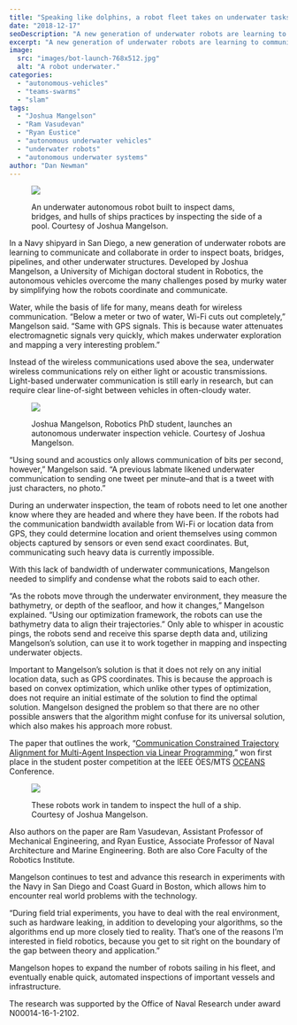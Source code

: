```yaml
---
title: "Speaking like dolphins, a robot fleet takes on underwater tasks"
date: "2018-12-17"
seoDescription: "A new generation of underwater robots are learning to communicate and collaborate."
excerpt: "A new generation of underwater robots are learning to communicate and collaborate in order to inspect boats, bridges, pipelines, and other underwater structures."
image:
  src: "images/bot-launch-768x512.jpg"
  alt: "A robot underwater."
categories:
  - "autonomous-vehicles"
  - "teams-swarms"
  - "slam"
tags:
  - "Joshua Mangelson"
  - "Ram Vasudevan"
  - "Ryan Eustice"
  - "autonomous underwater vehicles"
  - "underwater robots"
  - "autonomous underwater systems"
author: "Dan Newman"
---
```


<figure>

![](images/bot-pool.gif)

<figcaption>

An underwater autonomous robot built to inspect dams, bridges, and hulls of ships practices by inspecting the side of a pool. Courtesy of Joshua Mangelson.  


</figcaption>

</figure>

In a Navy shipyard in San Diego, a new generation of underwater robots are learning to communicate and collaborate in order to inspect boats, bridges, pipelines, and other underwater structures. Developed by Joshua Mangelson, a University of Michigan doctoral student in Robotics, the autonomous vehicles overcome the many challenges posed by murky water by simplifying how the robots coordinate and communicate.

Water, while the basis of life for many, means death for wireless communication. “Below a meter or two of water, Wi-Fi cuts out completely,” Mangelson said. “Same with GPS signals. This is because water attenuates electromagnetic signals very quickly, which makes underwater exploration and mapping a very interesting problem.”



Instead of the wireless communications used above the sea, underwater wireless communications rely on either light or acoustic transmissions. Light-based underwater communication is still early in research, but can require clear line-of-sight between vehicles in often-cloudy water.

<figure>

![](images/bot-launch-768x512.jpg)

<figcaption>

Joshua Mangelson, Robotics PhD student, launches an autonomous underwater inspection vehicle. Courtesy of Joshua Mangelson.  


</figcaption>

</figure>

“Using sound and acoustics only allows communication of bits per second, however,” Mangelson said. “A previous labmate likened underwater communication to sending one tweet per minute–and that is a tweet with just characters, no photo.”

During an underwater inspection, the team of robots need to let one another know where they are headed and where they have been. If the robots had the communication bandwidth available from Wi-Fi or location data from GPS, they could determine location and orient themselves using common objects captured by sensors or even send exact coordinates. But, communicating such heavy data is currently impossible.

With this lack of bandwidth of underwater communications, Mangelson needed to simplify and condense what the robots said to each other.

“As the robots move through the underwater environment, they measure the bathymetry, or depth of the seafloor, and how it changes,” Mangelson explained. “Using our optimization framework, the robots can use the bathymetry data to align their trajectories.” Only able to whisper in acoustic pings, the robots send and receive this sparse depth data and, utilizing Mangelson’s solution, can use it to work together in mapping and inspecting underwater objects.

Important to Mangelson’s solution is that it does not rely on any initial location data, such as GPS coordinates. This is because the approach is based on convex optimization, which unlike other types of optimization, does not require an initial estimate of the solution to find the optimal solution. Mangelson designed the problem so that there are no other possible answers that the algorithm might confuse for its universal solution, which also makes his approach more robust.

The paper that outlines the work, “[Communication Constrained Trajectory Alignment for Multi-Agent Inspection via Linear Programming](http://robots.engin.umich.edu/~joshuagm/pubs/jmangelson-2018b.pdf),” won first place in the student poster competition at the IEEE OES/MTS [OCEANS](https://www.oceansconference.org/) Conference.

<figure>

![](images/ship-bots-1024x683.jpg)

<figcaption>

These robots work in tandem to inspect the hull of a ship. Courtesy of Joshua Mangelson.

</figcaption>

</figure>

Also authors on the paper are Ram Vasudevan, Assistant Professor of Mechanical Engineering, and Ryan Eustice, Associate Professor of Naval Architecture and Marine Engineering. Both are also Core Faculty of the Robotics Institute.

Mangelson continues to test and advance this research in experiments with the Navy in San Diego and Coast Guard in Boston, which allows him to encounter real world problems with the technology.

“During field trial experiments, you have to deal with the real environment, such as hardware leaking, in addition to developing your algorithms, so the algorithms end up more closely tied to reality. That’s one of the reasons I’m interested in field robotics, because you get to sit right on the boundary of the gap between theory and application.”

Mangelson hopes to expand the number of robots sailing in his fleet, and eventually enable quick, automated inspections of important vessels and infrastructure.

The research was supported by the Office of Naval Research under award N00014-16-1-2102.
